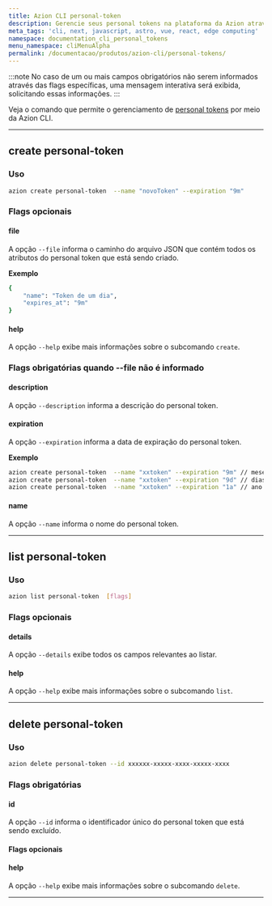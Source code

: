 ```yaml
---
title: Azion CLI personal-token
description: Gerencie seus personal tokens na plataforma da Azion através da Azion CLI.
meta_tags: 'cli, next, javascript, astro, vue, react, edge computing'
namespace: documentation_cli_personal_tokens
menu_namespace: cliMenuAlpha
permalink: /documentacao/produtos/azion-cli/personal-tokens/
---
```


:::note
No caso de um ou mais campos obrigatórios não serem informados através das flags específicas, uma mensagem interativa será exibida, solicitando essas informações.
:::

Veja o comando que permite o gerenciamento de [personal tokens](/pt-br/documentacao/produtos/gestao-de-contas/personal-tokens/) por meio da Azion CLI.

---

## create personal-token 

### Uso

```sh
azion create personal-token  --name "novoToken" --expiration "9m" 
```

### Flags opcionais

#### file 

A opção `--file` informa o caminho do arquivo JSON que contém todos os atributos do personal token que está sendo criado.

**Exemplo**

```sh
{
    "name": "Token de um dia",
    "expires_at": "9m"
}
```

#### help

A opção `--help` exibe mais informações sobre o subcomando `create`.

### Flags obrigatórias quando --file não é informado

#### description 

A opção `--description` informa a descrição do personal token.

#### expiration 

A opção `--expiration` informa a data de expiração do personal token.

**Exemplo** 

```sh 
azion create personal-token  --name "xxtoken" --expiration "9m" // meses
azion create personal-token  --name "xxtoken" --expiration "9d" // dias
azion create personal-token  --name "xxtoken" --expiration "1a" // ano
```

#### name

A opção `--name` informa o nome do personal token.

---

## list personal-token 

### Uso

```sh
azion list personal-token  [flags]
```

### Flags opcionais

#### details

A opção `--details` exibe todos os campos relevantes ao listar.

#### help

A opção `--help` exibe mais informações sobre o subcomando `list`.

--- 

## delete personal-token

### Uso

```sh
azion delete personal-token --id xxxxxx-xxxxx-xxxx-xxxxx-xxxx
```

### Flags obrigatórias 

#### id

A opção `--id` informa o identificador único do personal token que está sendo excluído.

#### Flags opcionais

#### help

A opção `--help` exibe mais informações sobre o subcomando `delete`.



---

